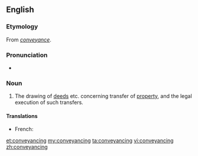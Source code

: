 ==English==

===Etymology===
From ''[[conveyance]]''.

===Pronunciation===
* {{IPA|/kənˈveɪənsɪŋ/}}

===Noun===
{{en-noun|-}}

# {{context|legal|lang=en}} The drawing of [[deeds]] etc. concerning transfer of [[property]], and the legal execution of such transfers.

====Translations====
{{trans-top|legal process}}
* French: {{t|fr|cession des droits immobiliers|f}}
{{trans-mid}}
{{trans-bottom}}

[[et:conveyancing]]
[[my:conveyancing]]
[[ta:conveyancing]]
[[vi:conveyancing]]
[[zh:conveyancing]]